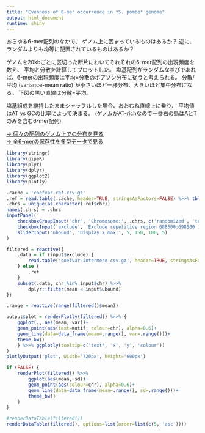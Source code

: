 ```yaml
---
title: "Evenness of 6-mer occurrence in *S. pombe* genome"
output: html_document
runtime: shiny
---
```


あらゆる6-mer配列のなかで、
ゲノム上に固まっているものはあるか？
逆に、ランダムよりも均等に配置されているものはあるか？

ゲノムを20kbごとに区切った断片においてそれぞれの6-mer配列の出現頻度を数え、
平均と分散を計算してプロットした。
塩基配列がランダムな並びであれば、6-merの出現頻度は平均=分散のポアソン分布に従うと考えられる。
分散/平均 (variance-mean ratio) が小さいほど一様分布、大きいほど集中分布になる。
下図の黒い直線は分散=平均。

塩基組成を維持したままシャッフルした場合、おおむね直線上に乗り、
平均値はAT vs GCの比率によって決まる。
(ゲノムがAT-richなので一番右の島はAとTのみを含む6-mer配列)

[→ 個々の配列のゲノム上での分布を見る](../distribution/)\
[→ 全6-merの保存性を多型データで見る](../polymorphism/)

```r
library(stringr)
library(pipeR)
library(plyr)
library(dplyr)
library(ggplot2)
library(plotly)
```

```r
.cache = 'coefvar-ref.csv.gz'
.ref = read.table(.cache, header=TRUE, stringsAsFactors=FALSE) %>>% tbl_df()
.chrs = unique(as.character(.ref$chr))
names(.chrs) = .chrs
inputPanel(
    checkboxGroupInput('chr', 'Chromosome:', .chrs, c('randomized', 'total')),
    checkboxInput('exclude', 'Exclude repetitive region 688500:698500 in chr2, telomeres, and centromeres'),
    sliderInput('ubound', 'Display x max:', 5, 150, 100, 5)
)
```

```r
filtered = reactive({
    .data = if (input$exclude) {
        read.table('coefvar-intermere.csv.gz', header=TRUE, stringsAsFactors=FALSE)
    } else {
        .ref
    }
    subset(.data, chr %in% input$chr) %>>%
        dplyr::filter(mean < input$ubound)
})

.range = reactive(range(filtered()$mean))

output$plot = renderPlotly(filtered() %>>% {
    ggplot(., aes(mean, var))+
    geom_point(aes(text=motif, colour=chr), alpha=0.6)+
    geom_line(data=data_frame(mean=.range(), var=.range()))+
    theme_bw()
    } %>>% ggplotly(tooltip=c('text', 'x', 'y', 'colour'))
)
plotlyOutput('plot', width='720px', height='600px')

if (FALSE) {
    renderPlot(filtered() %>>%
        ggplot(aes(mean, sd))+
        geom_point(aes(colour=chr), alpha=0.6)+
        geom_line(data=data_frame(mean=.range(), sd=.range()))+
        theme_bw()
    )
}

#renderDataTable(filtered())
renderDataTable(filtered(), options=list(order=list(c(5, 'asc'))))
```
